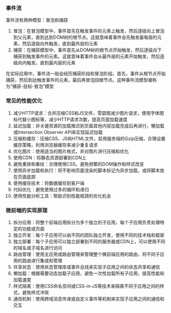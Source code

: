 ### 事件流
事件流有两种模型：冒泡和捕获  
1. 冒泡：在冒泡模型中，事件首先在触发事件的元素上触发，然后逐级向上冒泡到父元素，直到达到DOM树的根节点。这就意味着事件会先触发最每层的元素，然后逐级向外触发，直到最外层的元素
2. 捕获：在捕获模型中，事件首先从DOM树的根节点开始触发，然后逐级向下捕获到触发事件的元素。这就意味着事件会从最外层的元素开始触发，然后逐级向内触发，直到最内层的元素  

在实际应用中，事件流一般会经历捕获阶段和冒泡阶段。首先，事件从根节点开始捕获，然后到达触发事件的元素，最后再冒泡回根节点。这种事件流模型被称为“捕获-目标-冒泡”模型

### 常见的性能优化
1. 减少HTTP请求：合并压缩CSS和JS文件，雪碧图减少图片请求，使用字体图标代替小图标等，减少HTTP请求次数，提高页面加载速度
2. 延迟加载：非关键资源的加载推迟到页面其他内容加载完成后再进行，懒加载或Intersection Observer API来实现延迟加载
3. 压缩和缓存：压缩CSS、JS和HTML文件，启用服务端的Gzip压缩，合理设置缓存策略，利用浏览器缓存来减少重复请求
4. 优化图片：使用适当的图片格式，并对图片进行压缩和优化
5. 使用CDN：将静态资源部署到CDN上
6. 避免重排和重绘：合理使用CSS，避免频繁的DOM操作和样式改变
7. 使用异步加载和执行：将不影响页面渲染的脚本标记为异步加载，或将脚本放在页面底部
8. 使用缓存技术：将数据缓存到客户端
9. 代码优化：避免使用过多的循环和递归
10. 使用性能分析工具：帮助识别性能瓶颈的优化机会

### 微前端的实现原理
1. 拆分应用：将整个前端应用拆分为多个独立的子应用，每个子应用负责处理特定的功能或页面
2. 独立开发：每个子应用可以由不同的团队独立开发，使用不同的技术栈和框架
3. 独立部署：每个子应用可以独立部署到不同的服务器或CDN上，可以使用不同的域名或子域名进行访问
4. 路由管理：使用主应用或路由管理来管理整个微前端应用的路由，将不同子应用的路由进行集成和管理
5. 共享状态：使用状态管理库或事件总线来实现子应用之间的状态共享和通信
6. 懒加载：根据需要动态加载子应用，避免一次性加载所有子应用，提高性能和加载速度
7. 样式隔离：使用CSS命名空间或CSS-in-JS等技术来隔离不同子应用之间的样式，避免样式冲突
8. 通信机制：使用跨域消息传递或自定义事件等机制来实现子应用之间的通信和交互

